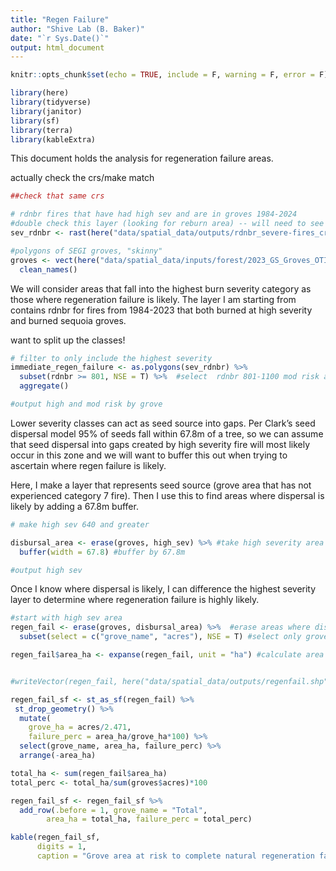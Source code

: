 ```yaml
---
title: "Regen Failure"
author: "Shive Lab (B. Baker)"
date: "`r Sys.Date()`"
output: html_document
---
```


```r
knitr::opts_chunk$set(echo = TRUE, include = F, warning = F, error = F)

library(here)
library(tidyverse)
library(janitor)
library(sf)
library(terra)
library(kableExtra)

```

This document holds the analysis for regeneration failure areas.

actually check the crs/make match

```r

##check that same crs

# rdnbr fires that have had high sev and are in groves 1984-2024 
#double check this layer (looking for reburn area) -- will need to see spatially + temporally 
sev_rdnbr <- rast(here("data/spatial_data/outputs/rdnbr_severe-fires_cropped/needFires_rdnbr.tif"))

#polygons of SEGI groves, "skinny"
groves <- vect(here("data/spatial_data/inputs/forest/2023_GS_Groves_OTI_public.gdb"), layer = "OGS_Groves_2023_97_public") %>%
  clean_names()

```

We will consider areas that fall into the highest burn severity category as those where regeneration failure is likely. The layer I am starting from contains rdnbr for fires from 1984-2023 that both burned at high severity and burned sequoia groves.

want to split up the classes!

```r

# filter to only include the highest severity
immediate_regen_failure <- as.polygons(sev_rdnbr) %>% 
  subset(rdnbr >= 801, NSE = T) %>%  #select  rdnbr 801-1100 mod risk and >1101 high risk
  aggregate()

#output high and mod risk by grove

```

Lower severity classes can act as seed source into gaps. Per Clark's seed dispersal model 95% of seeds fall within 67.8m of a tree, so we can assume that seed dispersal into gaps created by high severity fire will most likely occur in this zone and we will want to buffer this out when trying to ascertain where regen failure is likely. 

Here, I make a layer that represents seed source (grove area that has not experienced category 7 fire). Then I use this to find areas where dispersal is likely by adding a 67.8m buffer.

```r

# make high sev 640 and greater

disbursal_area <- erase(groves, high_sev) %>% #take high severity area out of groves
  buffer(width = 67.8) #buffer by 67.8m 

#output high sev

```

Once I know where dispersal is likely, I can difference the highest severity layer to determine where regeneration failure is highly likely.

```r
#start with high sev area
regen_fail <- erase(groves, disbursal_area) %>%  #erase areas where disbursal happens
  subset(select = c("grove_name", "acres"), NSE = T) #select only grove name

regen_fail$area_ha <- expanse(regen_fail, unit = "ha") #calculate area affected


#writeVector(regen_fail, here("data/spatial_data/outputs/regenfail.shp"), overwrite = T)

```

```r

regen_fail_sf <- st_as_sf(regen_fail) %>% 
 st_drop_geometry() %>% 
  mutate(
    grove_ha = acres/2.471,
    failure_perc = area_ha/grove_ha*100) %>% 
  select(grove_name, area_ha, failure_perc) %>% 
  arrange(-area_ha)

total_ha <- sum(regen_fail$area_ha)
total_perc <- total_ha/sum(groves$acres)*100

regen_fail_sf <- regen_fail_sf %>% 
  add_row(.before = 1, grove_name = "Total", 
        area_ha = total_ha, failure_perc = total_perc)

kable(regen_fail_sf,
      digits = 1,
      caption = "Grove area at risk to complete natural regeneration failure by grove")

```

